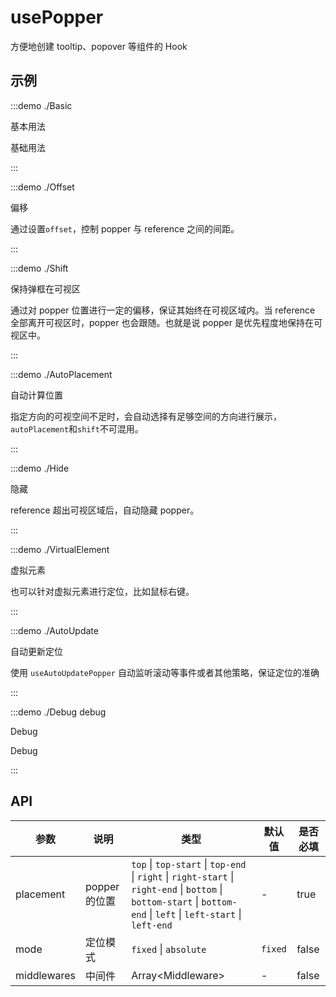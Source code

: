 # usePopper

方便地创建 tooltip、popover 等组件的 Hook

## 示例

:::demo ./Basic

基本用法

基础用法

:::

:::demo ./Offset

偏移

通过设置`offset`，控制 popper 与 reference 之间的间距。

:::

:::demo ./Shift

保持弹框在可视区

通过对 popper 位置进行一定的偏移，保证其始终在可视区域内。当 reference 全部离开可视区时，popper 也会跟随。也就是说 popper 是优先程度地保持在可视区中。

:::

:::demo ./AutoPlacement

自动计算位置

指定方向的可视空间不足时，会自动选择有足够空间的方向进行展示，`autoPlacement`和`shift`不可混用。

:::

:::demo ./Hide

隐藏

reference 超出可视区域后，自动隐藏 popper。

:::

:::demo ./VirtualElement

虚拟元素

也可以针对虚拟元素进行定位，比如鼠标右键。

:::

:::demo ./AutoUpdate

自动更新定位

使用 `useAutoUpdatePopper` 自动监听滚动等事件或者其他策略，保证定位的准确

:::

:::demo ./Debug debug

Debug

Debug

:::

## API

| 参数 | 说明 | 类型 | 默认值 | 是否必填 |
| --- | --- | --- | --- | --- |
| placement | popper 的位置 | `top` \| `top-start` \| `top-end `\| `right` \| `right-start` \| `right-end` \| `bottom` \| `bottom-start` \| `bottom-end` \| `left` \| `left-start` \| `left-end` | - | true |
| mode | 定位模式 | `fixed` \| `absolute` | `fixed` | false |
| middlewares | 中间件 | Array\<Middleware\> | - | false |
